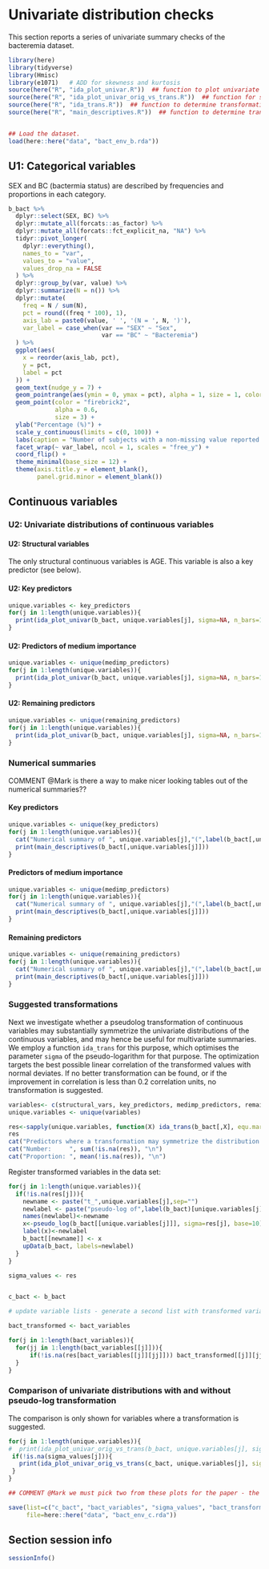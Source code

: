 # Univariate distribution checks

This section reports a series of univariate summary checks of the bacteremia dataset.

```r
library(here)
library(tidyverse)
library(Hmisc)
library(e1071)   # ADD for skewness and kurtosis
source(here("R", "ida_plot_univar.R"))  ## function to plot univariate summaries. 
source(here("R", "ida_plot_univar_orig_vs_trans.R"))  ## function for side-by-side comparison of original vs. transformed scale, calls ida_plot_univar.R
source(here("R", "ida_trans.R"))  ## function to determine transformation (pseudolog(x, sigma) or identity). 
source(here("R", "main_descriptives.R"))  ## function to determine transformation (pseudolog(x, sigma) or identity). 


## Load the dataset.
load(here::here("data", "bact_env_b.rda"))

```


## U1: Categorical variables

SEX and BC (bactermia status) are described by frequencies and proportions in each category.

```r
b_bact %>%
  dplyr::select(SEX, BC) %>%
  dplyr::mutate_all(forcats::as_factor) %>%   
  dplyr::mutate_all(forcats::fct_explicit_na, "NA") %>%
  tidyr::pivot_longer(
    dplyr::everything(),
    names_to = "var",
    values_to = "value",
    values_drop_na = FALSE
  ) %>%
  dplyr::group_by(var, value) %>%
  dplyr::summarize(N = n()) %>%
  dplyr::mutate(
    freq = N / sum(N),
    pct = round((freq * 100), 1),
    axis_lab = paste0(value, ' ', '(N = ', N, ')'),
    var_label = case_when(var == "SEX" ~ "Sex",
                          var == "BC" ~ "Bacteremia")
  ) %>%
  ggplot(aes(
    x = reorder(axis_lab, pct),
    y = pct,
    label = pct
  )) +
  geom_text(nudge_y = 7) +
  geom_pointrange(aes(ymin = 0, ymax = pct), alpha = 1, size = 1, color = "grey") +
  geom_point(color = "firebrick2",
             alpha = 0.6,
             size = 3) +
  ylab("Percentage (%)") +
  scale_y_continuous(limits = c(0, 100)) +
  labs(caption = "Number of subjects with a non-missing value reported in brackets.\nNA = missing") +
  facet_wrap(~ var_label, ncol = 1, scales = "free_y") +
  coord_flip() +
  theme_minimal(base_size = 12) +
  theme(axis.title.y = element_blank(),
        panel.grid.minor = element_blank())

```


## Continuous variables


### U2: Univariate distributions of continuous variables

#### U2: Structural variables

The only structural continuous variables is AGE. This variable is also a key predictor (see below).


#### U2: Key predictors


```r
unique.variables <- key_predictors
for(j in 1:length(unique.variables)){
  print(ida_plot_univar(b_bact, unique.variables[j], sigma=NA, n_bars=100, transform = FALSE))
}
```

#### U2: Predictors of medium importance

```r
unique.variables <- unique(medimp_predictors)
for(j in 1:length(unique.variables)){
  print(ida_plot_univar(b_bact, unique.variables[j], sigma=NA, n_bars=100, transform = FALSE))
}
```

#### U2: Remaining predictors

```r
unique.variables <- unique(remaining_predictors)
for(j in 1:length(unique.variables)){
  print(ida_plot_univar(b_bact, unique.variables[j], sigma=NA, n_bars=100, transform = FALSE))
}
```

### Numerical summaries

COMMENT @Mark is there a way to make nicer looking tables out of the numerical summaries??

#### Key predictors

```r
unique.variables <- unique(key_predictors)
for(j in 1:length(unique.variables)){
  cat("Numerical summary of ", unique.variables[j],"(",label(b_bact[,unique.variables[j]]), "[", units(b_bact[,unique.variables[j]]), "]):\n\n")
  print(main_descriptives(b_bact[,unique.variables[j]]))
}
```



#### Predictors of medium importance

```r
unique.variables <- unique(medimp_predictors)
for(j in 1:length(unique.variables)){
  cat("Numerical summary of ", unique.variables[j],"(",label(b_bact[,unique.variables[j]]), "[", units(b_bact[,unique.variables[j]]), "]):\n\n")
  print(main_descriptives(b_bact[,unique.variables[j]]))
}
```

#### Remaining predictors

```r
unique.variables <- unique(remaining_predictors)
for(j in 1:length(unique.variables)){
  cat("Numerical summary of ", unique.variables[j],"(",label(b_bact[,unique.variables[j]]), "[", units(b_bact[,unique.variables[j]]), "]):\n\n")
  print(main_descriptives(b_bact[,unique.variables[j]]))
}
```



### Suggested transformations

Next we investigate whether a pseudolog transformation of continuous variables may substantially symmetrize the univariate distributions of the continuous variables, and may hence be useful for multivariate summaries.  We employ a function `ida_trans` for this purpose, which optimises the parameter `sigma` of the pseudo-logarithm for that purpose. The optimization targets the best possible linear correlation of the transformed values with normal deviates. If no better transformation can be found, or if the improvement in correlation is less than 0.2 correlation units, no transformation is suggested.

```r
variables<- c(structural_vars, key_predictors, medimp_predictors, remaining_predictors)
unique.variables <- unique(variables)

res<-sapply(unique.variables, function(X) ida_trans(b_bact[,X], equ.marg=0.2)$const) #takes long, calculate once, and save?
res
cat("Predictors where a transformation may symmetrize the distribution:\n")
cat("Number:     ", sum(!is.na(res)), "\n")
cat("Proportion: ", mean(!is.na(res)), "\n")
```

Register transformed variables in the data set:

```r
for(j in 1:length(unique.variables)){
  if(!is.na(res[j])){
    newname <- paste("t_",unique.variables[j],sep="")
    newlabel <- paste("pseudo-log of",label(b_bact)[unique.variables[j]])
    names(newlabel)<-newname
    x<-pseudo_log(b_bact[[unique.variables[j]]], sigma=res[j], base=10)
    label(x)<-newlabel
    b_bact[[newname]] <- x
    upData(b_bact, labels=newlabel)
  }
}

sigma_values <- res


c_bact <- b_bact

# update variable lists - generate a second list with transformed variables replacing the originals

bact_transformed <- bact_variables

for(j in 1:length(bact_variables)){
  for(jj in 1:length(bact_variables[[j]])){
      if(!is.na(res[bact_variables[[j]][jj]])) bact_transformed[[j]][jj] <- paste("t_", bact_variables[[j]][jj], sep="")
  }
}


```



### Comparison of univariate distributions with and without pseudo-log transformation

The comparison is only shown for variables where a transformation is suggested.

```r
for(j in 1:length(unique.variables)){
#  print(ida_plot_univar_orig_vs_trans(b_bact, unique.variables[j], sigma=res[j], n_bars=100))
 if(!is.na(sigma_values[j])){
   print(ida_plot_univar_orig_vs_trans(c_bact, unique.variables[j], sigma=sigma_values[j], n_bars=100))
 }
}

## COMMENT @Mark we must pick two from these plots for the paper - the old version has BUN which is now no longer transformed (as we raised the threshold for indicating relevance of a  pseudolog transformation) I would suggest ASAT and GGT. Can you please produce a TIF plot for these two (similar to what we already have in the paper?)
```

```r
save(list=c("c_bact", "bact_variables", "sigma_values", "bact_transformed"), 
     file=here::here("data", "bact_env_c.rda"))
```



## Section session info

```r
sessionInfo()
```
